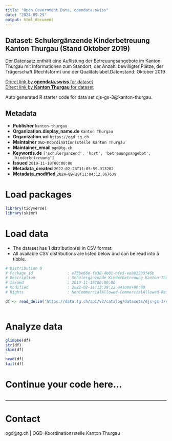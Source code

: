 ```yaml
---
title: "Open Government Data, opendata.swiss"
date: "2024-09-29"
output: html_document
---
```


## Dataset: Schulergänzende Kinderbetreuung Kanton Thurgau (Stand Oktober 2019)

Der Datensatz enthält eine Auflistung der Betreuungsangebote im Kanton Thurgau mit Informationen zum Standort, der Anzahl bewilligter Plätze, der Trägerschaft (Rechtsform) und der Qualitätslabel.Datenstand: Oktober 2019

[Direct link by **opendata.swiss** for dataset](https://opendata.swiss/de/dataset/schulerganzende-kinderbetreuung-kanton-thurgau-stand-oktober-2019)<br>
[Direct link by **Kanton Thurgau** for dataset](https://data.tg.ch/explore/dataset/djs-gs-3/)

Auto generated R starter code for data set djs-gs-3@kanton-thurgau.

## Metadata

- **Publisher** `kanton-thurgau`
- **Organization.display_name.de** `Kanton Thurgau`
- **Organization.url** `https://ogd.tg.ch`
- **Maintainer** `OGD-Koordinationsstelle Kanton Thurgau`
- **Maintainer_email** `ogd@tg.ch`
- **Keywords.de** `['schulerganzend', 'hort', 'betreuungsangebot', 'kinderbetreuung']`
- **Issued** `2019-11-18T00:00:00`
- **Metadata_created** `2022-02-28T11:05:59.313202`
- **Metadata_modified** `2024-09-28T11:04:12.067639`


# Load packages

```r

library(tidyverse)
library(skimr)

```

# Load data

-   The dataset has 1 distribution(s) in CSV format.
-   All available CSV distributions are listed below and can be read into a tibble.

```r

# Distribution 0
# Package_id               : e73be66e-fe30-4b01-bfe5-ee082203f46b
# Description              : Schulergänzende Kinderbetreuung Kanton Thurgau (Stand Oktober 2019) (csv)
# Issued                   : 2019-11-18T00:00:00
# Modified                 : 2022-02-11T13:29:22.441000+00:00
# Rights                   : NonCommercialAllowed-CommercialAllowed-ReferenceRequired

df <- read_delim('https://data.tg.ch/api/v2/catalog/datasets/djs-gs-3/exports/csv?use_labels=true')



```

# Analyze data

```r

glimpse(df)
str(df)
skim(df)

head(df)
tail(df)

```

# Continue your code here...

```r

```

------------------------------------------------------------------------

# Contact

ogd@tg.ch | OGD-Koordinationsstelle Kanton Thurgau
